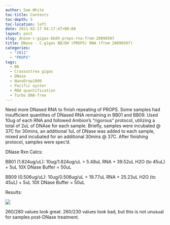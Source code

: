 ```yaml
---
author: Sam White
toc-title: Contents
toc-depth: 5
toc-location: left
date: 2011-02-17 04:17:47+00:00
layout: post
slug: dnase-c-gigas-bbdh-props-rna-from-20090507
title: DNase - C.gigas BB/DH (PROPS) RNA (from 20090507)
categories:
  - "2011"
  - "PROPS"
tags:
  - BB
  - Crassostrea gigas
  - DNase
  - NanoDrop1000
  - Pacific oyster
  - RNA quantification
  - Turbo DNA-free
---
```


Need more DNased RNA to finish repeating of PROPS. Some samples had insufficient quantities of DNased RNA remaining in BB01 and BB09. Used 10ug of each RNA and followed Ambion's "rigorous" protocol, utilizing a total of 2uL of DNAse for each sample. Briefly, samples were incubated @ 37C for 30mins, an additional 1uL of DNase was added to each sample, mixed and incubated for an additional 30mins @ 37C. After finishing protocol, samples were spec'd.

DNase Rxn Calcs:

BB01 (1.824ug/uL): 10ug/1.824ug/uL = 5.48uL RNA + 39.52uL H2O (to 45uL) + 5uL 10X DNase Buffer = 50uL

BB09 (0.506ug/uL): 10ug/0.506ug/uL = 19.77uL RNA + 25.23uL H2O (to 45uL) + 5uL 10X DNase Buffer = 50uL

Results:

![](https://eagle.fish.washington.edu/Arabidopsis/RNA%20Spec%20Readings/20110217%20DNased%20RNA-01.JPG)

260/280 values look great. 260/230 values look bad, but this is not unusual for samples post-DNase treatment.

